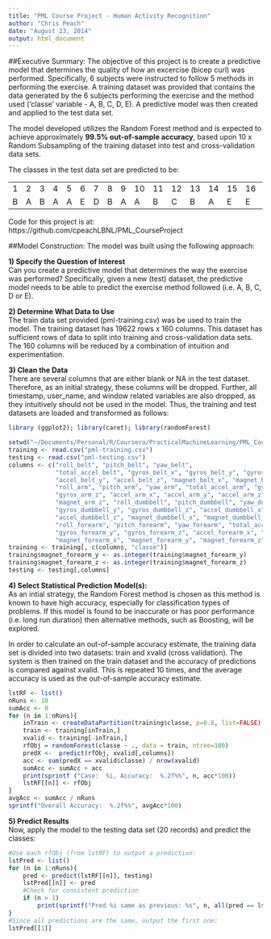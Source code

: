 ```yaml
---
title: "PML Course Project - Human Activity Recognition"
author: "Chris Peach"
date: "August 23, 2014"
output: html_document
---
```


##Executive Summary:
The objective of this project is to create a predictive model that determines the quality of how an excercise (bicep curl) was performed.  Specifically, 6 subjects were instructed to follow 5 methods in performing the exercise.  A training dataset was provided that contains the data generated by the 6 subjects performing the exercise and the method used ('classe' variable - A, B, C, D, E).  A predictive model was then created and applied to the test data set.  

The model developed utilizes the Random Forest method and is expected to achieve approximately <b>99.5% out-of-sample accuracy</b>, based upon 10 x Random Subsampling of the training dataset into test and cross-validation data sets.  

The classes in the test data set are predicted to be:  
<table><tr><td>1</td><td>2</td><td>3</td><td>4</td><td>5</td><td>6</td><td>7</td><td>8</td><td>9</td><td>10</td><td>11</td><td>12</td><td>13</td><td>14</td><td>15</td><td>16</td><td>17</td><td>18</td><td>19</td><td>20</td></tr><tr><td>B</td><td>A</td><td>B</td><td>A</td><td>A</td><td>E</td><td>D</td><td>B</td><td>A</td><td>A</td><td>B</td><td>C</td><td>B</td><td>A</td><td>E</td><td>E</td><td>A</td><td>B</td><td>B</td><td>B</td></tr></table> 

Code for this project is at:  https://github.com/cpeachLBNL/PML_CourseProject  

##Model Construction:
The model was built using the following approach:

<b>1)  Specify the Question of Interest</b>  
Can you create a predictive model that determines the way the exercise was performed?
Specifically, given a new (test) dataset, the predictive model needs to be able to predict the exercise method followed (i.e. A, B, C, D or E).

<b>2)  Determine What Data to Use</b>  
The train data set provided (pml-training.csv) was be used to train the model.  The training dataset has 19622 rows x 160 columns.  This dataset has sufficient rows of data to split into training and cross-validation data sets.  The 160 columns will be reduced by a combination of intuition and experimentation.

<b>3)  Clean the Data</b>  
There are several columns that are either blank or NA in the test dataset.  Therefore, as an initial strategy, these columns will be dropped.  Further, all timestamp, user_name, and window related variables are also dropped, as they intuitively should not be used in the model.  Thus, the training and test datasets are loaded and transformed as follows:


```r
library (ggplot2); library(caret); library(randomForest)

setwd("~/Documents/Personal/R/Coursera/PracticalMachineLearning/PML_CourseProject")
training <- read.csv("pml-training.csv")
testing <- read.csv("pml-testing.csv") 
columns <- c("roll_belt", "pitch_belt", "yaw_belt", 
             "total_accel_belt", "gyros_belt_x", "gyros_belt_y", "gyros_belt_z", "accel_belt_x", 
             "accel_belt_y", "accel_belt_z", "magnet_belt_x", "magnet_belt_y", "magnet_belt_z", 
             "roll_arm", "pitch_arm", "yaw_arm", "total_accel_arm", "gyros_arm_x", "gyros_arm_y", 
             "gyros_arm_z", "accel_arm_x", "accel_arm_y", "accel_arm_z", "magnet_arm_x", "magnet_arm_y", 
             "magnet_arm_z", "roll_dumbbell", "pitch_dumbbell", "yaw_dumbbell", "gyros_dumbbell_x", 
             "gyros_dumbbell_y", "gyros_dumbbell_z", "accel_dumbbell_x", "accel_dumbbell_y", 
             "accel_dumbbell_z", "magnet_dumbbell_x", "magnet_dumbbell_y", "magnet_dumbbell_z", 
             "roll_forearm", "pitch_forearm", "yaw_forearm", "total_accel_forearm", "gyros_forearm_x", 
             "gyros_forearm_y", "gyros_forearm_z", "accel_forearm_x", "accel_forearm_y", "accel_forearm_z", 
             "magnet_forearm_x", "magnet_forearm_y", "magnet_forearm_z")
training <- training[, c(columns, "classe")]
training$magnet_forearm_y <- as.integer(training$magnet_forearm_y)
training$magnet_forearm_z <- as.integer(training$magnet_forearm_z)
testing <- testing[,columns]
```

<b>4)  Select Statistical Prediction Model(s):</b>  
As an intial strategy, the Random Forest method is chosen as this method is known to have high accuracy, especially for classification types of problems.  If this model is found to be inaccurate or has poor performance (i.e. long run duration) then alternative methods, such as Boosting, will be explored.

In order to calculate an out-of-sample accuracy estimate, the training data set is divided into two datasets:  train and xvalid (cross validation).  The system is then trained on the train dataset and the accuracy of predictions is compared against xvalid.  This is repeated 10 times, and the average accuracy is used as the out-of-sample accuracy estimate.


```r
lstRF <- list()
nRuns <- 10
sumAcc <- 0
for (n in 1:nRuns){
    inTrain <- createDataPartition(training$classe, p=0.8, list=FALSE)
    train <- training[inTrain,]
    xvalid <- training[-inTrain,]
    rfObj = randomForest(classe ~ ., data = train, ntree=100)
    predX <-  predict(rfObj, xvalid[,columns])
    acc <- sum(predX == xvalid$classe) / nrow(xvalid)
    sumAcc <- sumAcc + acc
    print(sprintf ("Case:  %i, Accuracy:  %.2f%%", n, acc*100))
    lstRF[[n]] <- rfObj
}
avgAcc <- sumAcc / nRuns
sprintf("Overall Accuracy:  %.2f%%", avgAcc*100)
```

<b>5)  Predict Results</b>  
Now, apply the model to the testing data set (20 records) and predict the classes:
```r
#Use each rfObj (from lstRF) to output a prediction:
lstPred <- list()
for (n in 1:nRuns){
    pred <- predict(lstRF[[n]], testing)
    lstPred[[n]] <- pred
    #Check for consistent prediction
    if (n > 1)
        print(sprintf("Pred %i same as previous: %s", n, all(pred == lstPred[[n-1]])))
}
#Since all predictions are the same, output the first one:
lstPred[[1]]
```

